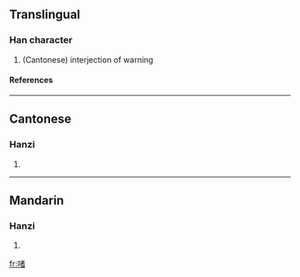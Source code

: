 ==Translingual==
===Han character===
{{Han char|rn=30|rad=口|as=09|sn=12|four=|canj=口十大日 (RJKA)}}
# (Cantonese) interjection of warning
====References====
{{Han ref|kx=0201.121|hdz=10636.041|uh=556B|ud=21867}}
----
==Cantonese==
===Hanzi===
{{yue-hanzi|jyut=|y=je3, jek1}}
# {{defn|Cantonese}}
----
==Mandarin==
===Hanzi===
{{cmn-hanzi|pin=[[zhě]] ([[zhe3]])|wg=che<sup>3</sup>}}
# {{defn|Mandarin}}

[[fr:啫]]